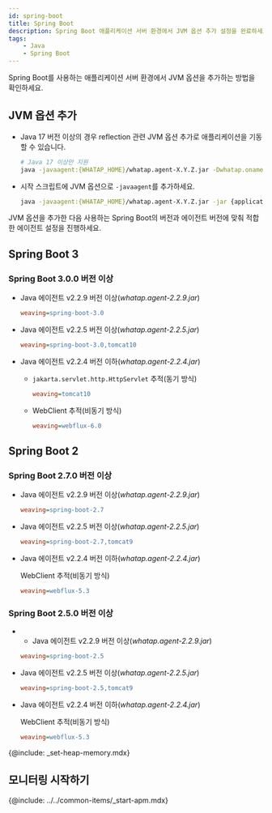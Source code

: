 ```yaml
---
id: spring-boot
title: Spring Boot
description: Spring Boot 애플리케이션 서버 환경에서 JVM 옵션 추가 설정을 완료하세요.
tags:
    - Java
    - Spring Boot
---
```


Spring Boot를 사용하는 애플리케이션 서버 환경에서 JVM 옵션을 추가하는 방법을 확인하세요.

## JVM 옵션 추가

* Java 17 버전 이상의 경우 reflection 관련 JVM 옵션 추가로 애플리케이션을 기동할 수 있습니다.

  ```bash
  # Java 17 이상만 지원
  java -javaagent:{WHATAP_HOME}/whatap.agent-X.Y.Z.jar -Dwhatap.oname={Agent_Name} --add-opens=java.base/java.lang=ALL-UNNAMED -jar {application.jar}
  ```

* 시작 스크립트에 JVM 옵션으로 `-javaagent`를 추가하세요.

  ```bash
  java -javaagent:{WHATAP_HOME}/whatap.agent-X.Y.Z.jar -jar {application.jar}
  ```

JVM 옵션을 추가한 다음 사용하는 Spring Boot의 버전과 에이전트 버전에 맞춰 적합한 에이전트 설정을 진행하세요.

## Spring Boot 3

### Spring Boot 3.0.0 버전 이상

* Java 에이전트 v2.2.9 버전 이상(*whatap.agent-2.2.9.jar*)

  ```ini title='whatap.conf'
  weaving=spring-boot-3.0
  ```

* Java 에이전트 v2.2.5 버전 이상(*whatap.agent-2.2.5.jar*)

  ```ini title='whatap.conf'
  weaving=spring-boot-3.0,tomcat10
  ```

* Java 에이전트 v2.2.4 버전 이하(*whatap.agent-2.2.4.jar*)

  * `jakarta.servlet.http.HttpServlet` 추적(동기 방식)

    ```ini title='whatap.conf'
    weaving=tomcat10
    ```

  * WebClient 추적(비동기 방식)

    ```ini title='whatap.conf'
    weaving=webflux-6.0
    ```

## Spring Boot 2

### Spring Boot 2.7.0 버전 이상

* Java 에이전트 v2.2.9 버전 이상(*whatap.agent-2.2.9.jar*)

  ```ini title='whatap.conf'
  weaving=spring-boot-2.7
  ```

* Java 에이전트 v2.2.5 버전 이상(*whatap.agent-2.2.5.jar*)

  ```ini title='whatap.conf'
  weaving=spring-boot-2.7,tomcat9
  ```

* Java 에이전트 v2.2.4 버전 이하(*whatap.agent-2.2.4.jar*)

  WebClient 추적(비동기 방식)

  ```ini title='whatap.conf'
  weaving=webflux-5.3
  ```

### Spring Boot 2.5.0 버전 이상

* * Java 에이전트 v2.2.9 버전 이상(*whatap.agent-2.2.9.jar*)

  ```ini title='whatap.conf'
  weaving=spring-boot-2.5
  ```

* Java 에이전트 v2.2.5 버전 이상(*whatap.agent-2.2.5.jar*)

  ```ini title='whatap.conf'
  weaving=spring-boot-2.5,tomcat9
  ```

* Java 에이전트 v2.2.4 버전 이하(*whatap.agent-2.2.4.jar*)

  WebClient 추적(비동기 방식)

  ```ini title='whatap.conf'
  weaving=webflux-5.3
  ```

{@include: _set-heap-memory.mdx} 

## 모니터링 시작하기

{@include: ../../common-items/_start-apm.mdx} 